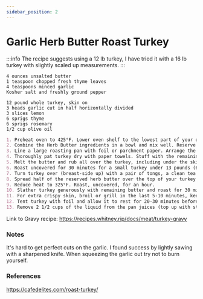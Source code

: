 ```yaml
---
sidebar_position: 2
---
```


# Garlic Herb Butter Roast Turkey

:::info
The recipe suggests using a 12 lb turkey, I have tried it with a 16 lb turkey with slightly scaled up measurements.
:::

```mdx title="Ingredients - Herb Butter"
4 ounces unsalted butter
1 teaspoon chopped fresh thyme leaves
4 teaspoons minced garlic
Kosher salt and freshly ground pepper
```

```mdx title="Ingredients - Turkey"
12 pound whole turkey, skin on
3 heads garlic cut in half horizontally divided
3 slices lemon
6 sprigs thyme
6 sprigs rosemary
1/2 cup olive oil
```

```md title="Instructions"
1. Preheat oven to 425°F. Lower oven shelf to the lowest part of your oven.
2. Combine the Herb Butter ingredients in a bowl and mix well. Reserve half of the herb butter in the refrigerator for later.
3. Line a large roasting pan with foil or parchment paper. Arrange the 4 halves of garlic cut-side down on the bottom of the pan with 4 sprigs each of thyme and rosemary, half of the olive oil and 1 slice of lemon.
4. Thoroughly pat turkey dry with paper towels. Stuff with the remaining heads garlic halves, lemon slice, a squeeze of lemon from remaining slice, herbs and a drizzle of olive oil. 
5. Melt the butter and rub all over the turkey, including under the skin. Season generously all over with salt and pepper. Place turkey on top of the garlic and herbs in the pan BREAST-SIDE DOWN. Drizzle with the remaining oil.
6. Roast uncovered for 30 minutes for a small turkey under 13 pounds (6 1/2 kg), or 45 minutes for a larger turkey over 14 pounds (7 kg plus).
7. Turn turkey over (breast-side up) with a pair of tongs, a clean tea towel or oven mitts and baste with pan juices.
8. Spread half of the reserved herb butter over the top of your turkey with a spoon or brush. Pour any remaining juices over your turkey.
9. Reduce heat to 325°F. Roast, uncovered, for an hour.
10. Slather turkey generously with remaining butter and roast for 30 minutes. Baste again, then continue roasting for a further 30 minutes or so, depending on the size of your bird. Tent loosely with foil if starting to brown too fast. For an extra large turkey, you may need an additional half hour to an hour.
11. For extra crispy skin, broil or grill in the last 5-10 minutes, keeping your eye on it so it doesn't burn, until the skin is crispy and golden browned all over.
12. Tent turkey with foil and allow it to rest for 20-30 minutes before carving and serving.
13. Remove 2 1/2 cups of the liquid from the pan juices (top up with stock if you need too), strain and reserve for your gravy (see below). 
```

Link to Gravy recipe: https://recipes.whitney.rip/docs/meat/turkey-gravy

### Notes
It's hard to get perfect cuts on the garlic. I found success by lightly sawing with a sharpened knife. When squeezing the garlic out try not to burn yourself.

### References
https://cafedelites.com/roast-turkey/
